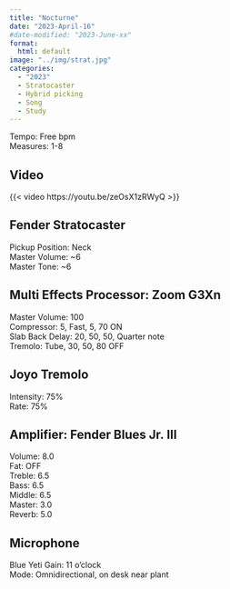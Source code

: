 ```yaml
---
title: "Nocturne"
date: "2023-April-16"
#date-modified: "2023-June-xx"
format: 
  html: default
image: "../img/strat.jpg"
categories:
  - "2023"
  - Stratocaster
  - Hybrid picking
  - Song
  - Study
---
```


Tempo: Free bpm\
Measures: 1-8

## Video

{{< video https://youtu.be/zeOsX1zRWyQ >}}

## Fender Stratocaster

Pickup Position: Neck\
Master Volume: \~6\
Master Tone: \~6

## Multi Effects Processor: Zoom G3Xn

Master Volume: 100\
Compressor: 5, Fast, 5, 70 ON\
Slab Back Delay: 20, 50, 50, Quarter note\
Tremolo: Tube, 30, 50, 80 OFF

## Joyo Tremolo

Intensity: 75%\
Rate: 75%

## Amplifier: Fender Blues Jr. III

Volume: 8.0\
Fat: OFF\
Treble: 6.5\
Bass: 6.5\
Middle: 6.5\
Master: 3.0\
Reverb: 5.0

## Microphone

Blue Yeti Gain: 11 o'clock\
Mode: Omnidirectional, on desk near plant

